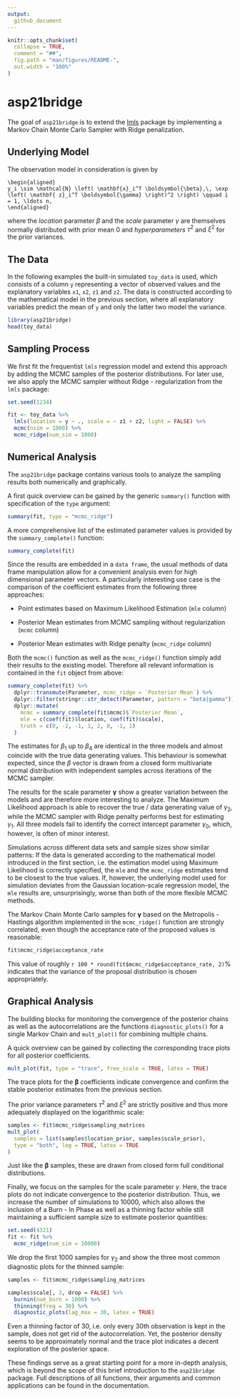 ```yaml
---
output:
  github_document
---
```


<!-- README.md is generated from README.Rmd. Please edit that file -->

```r
knitr::opts_chunk$set(
  collapse = TRUE,
  comment = "##",
  fig.path = "man/figures/README-",
  out.width = "100%"
)
```

# asp21bridge

The goal of `asp21bridge` is to extend the [lmls](https://gitlab.gwdg.de/asp21/lmls) package by implementing a Markov Chain Monte Carlo Sampler with Ridge penalization.

## Underlying Model

The observation model in consideration is given by
<!--  -->
```math
\begin{aligned}
y_i \sim \mathcal{N} \left( \mathbf{x}_i^T \boldsymbol{\beta},\, \exp \left( \mathbf{ z}_i^T \boldsymbol{\gamma} \right)^2 \right) \qquad i = 1, \ldots n,
\end{aligned}
```
<!--  -->
where the *location* parameter $\beta$ and the *scale* parameter $\gamma$ are themselves normally distributed with prior mean $0$ and *hyperparameters* $\tau^2$ and $\xi^2$ for the prior variances.

## The Data

In the following examples the built-in simulated `toy_data` is used, which consists of a column `y` representing a vector of observed values and the explanatory variables `x1`, `x2`, `z1` and `z2`.
The data is constructed according to the mathematical model in the previous section,
where all explanatory variables predict the mean of `y` and only the latter two model the variance.

```r
library(asp21bridge)
head(toy_data)
```

## Sampling Process

We first fit the frequentist `lmls` regression model and extend this approach by adding the MCMC samples of the posterior distributions.
For later use, we also apply the MCMC sampler without Ridge - regularization from the `lmls` package:

```r
set.seed(1234)

fit <- toy_data %>%
  lmls(location = y ~ ., scale = ~ z1 + z2, light = FALSE) %>%
  mcmc(nsim = 1000) %>%
  mcmc_ridge(num_sim = 1000)
```

## Numerical Analysis

The `asp21bridge` package contains various tools to analyze the sampling results both numerically and graphically.

A first quick overview can be gained by the generic `summary()` function with specification of the `type` argument:

```r
summary(fit, type = "mcmc_ridge")
```

A more comprehensive list of the estimated parameter values is provided by the `summary_complete()` function:

```r
summary_complete(fit)
```

Since the results are embedded in a `data frame`, the usual methods of data frame manipulation allow for a convenient analysis even for high dimensional parameter vectors.
A particularly interesting use case is the comparison of the coefficient estimates from the following three approaches:

- Point estimates based on Maximum Likelihood Estimation (`mle` column)

- Posterior Mean estimates from MCMC sampling without regularization (`mcmc` column)

- Posterior Mean estimates with Ridge penalty (`mcmc_ridge` column)

Both the `mcmc()` function as well as the `mcmc_ridge()` function simply add their results to the existing model.
Therefore all relevant information is contained in the `fit` object from above:

```r
summary_complete(fit) %>%
  dplyr::transmute(Parameter, mcmc_ridge = `Posterior Mean`) %>%
  dplyr::filter(stringr::str_detect(Parameter, pattern = "beta|gamma")) %>%
  dplyr::mutate(
    mcmc = summary_complete(fit$mcmc)$`Posterior Mean`,
    mle = c(coef(fit)$location, coef(fit)$scale),
    truth = c(0, -2, -1, 1, 2, 0, -1, 1)
  )
```

The estimates for $\beta_1$ up to $\beta_4$ are identical in the three models and almost coincide with the true data generating values.
This behaviour is somewhat expected, since the $\beta$ vector is drawn from a closed form multivariate normal distribution with independent samples across iterations of the MCMC sampler.

The results for the scale parameter $\boldsymbol{\gamma}$ show a greater variation between the models and are therefore more interesting to analyze.
The Maximum Likelihood approach is able to recover the true / data generating value of $\gamma_2$, while the MCMC sampler with Ridge penalty performs best for estimating $\gamma_1$.
All three models fail to identify the correct intercept parameter $\gamma_0$, which, however, is often of minor interest.

Simulations across different data sets and sample sizes show similar patterns:
If the data is generated according to the mathematical model introduced in the first section, i.e. the estimation model using Maximum Likelihood is correctly specified, the `mle` and the `mcmc_ridge` estimates tend to be closest to the true values.
If, however, the underlying model used for simulation deviates from the Gaussian location-scale regression model, the `mle` results are, unsurprisingly, worse than both of the more flexible MCMC methods.

The Markov Chain Monte Carlo samples for $\boldsymbol{\gamma}$ based on the Metropolis - Hastings algorithm implemented in the `mcmc_ridge()` function are strongly correlated, even though the acceptance rate of the proposed values is reasonable:

```r
fit$mcmc_ridge$acceptance_rate
```

This value of roughly `r 100 * round(fit$mcmc_ridge$acceptance_rate, 2)`% indicates that the variance of the proposal distribution is chosen appropriately.

## Graphical Analysis

The building blocks for monitoring the convergence of the posterior chains as well as the autocorrelations are the functions `diagnostic_plots()` for a single Markov Chain and `mult_plot()` for combining multiple chains.

A quick overview can be gained by collecting the corresponding trace plots for all posterior coefficients.

```r
mult_plot(fit, type = "trace", free_scale = TRUE, latex = TRUE)
```

The trace plots for the $\boldsymbol{\beta}$ coefficients indicate convergence and confirm the stable posterior estimates from the previous section.

The prior variance parameters $\tau^2$ and $\xi^2$ are strictly positive and thus more adequately displayed on the logarithmic scale:

```r
samples <- fit$mcmc_ridge$sampling_matrices
mult_plot(
  samples = list(samples$location_prior, samples$scale_prior),
  type = "both", log = TRUE, latex = TRUE
)
```

Just like the $\boldsymbol{\beta}$ samples, these are drawn from closed form full conditional distributions.

Finally, we focus on the samples for the scale parameter $\gamma$.
Here, the trace plots do not indicate convergence to the posterior distribution.
Thus, we increase the number of simulations to $10000$, which also allows the inclusion of a Burn - In Phase as well as a thinning factor while still maintaining a sufficient sample size to estimate posterior quantities:

```r
set.seed(4321)
fit <- fit %>%
  mcmc_ridge(num_sim = 10000)
```

We drop the first $1000$ samples for $\gamma_2$ and show the three most common diagnostic plots for the thinned sample:

```r
samples <- fit$mcmc_ridge$sampling_matrices

samples$scale[, 3, drop = FALSE] %>%
  burnin(num_burn = 1000) %>%
  thinning(freq = 30) %>%
  diagnostic_plots(lag_max = 30, latex = TRUE)
```

Even a thinning factor of $30$, i.e. only every $30$th observation is kept in the sample, does not get rid of the autocorrelation.
Yet, the posterior density seems to be approximately normal and the trace plot indicates a decent exploration of the posterior space.

These findings serve as a great starting point for a more in-depth analysis, which is beyond the scope of this brief introduction to the `asp21bridge` package.
Full descriptions of all functions, their arguments and common applications can be found in the documentation.
